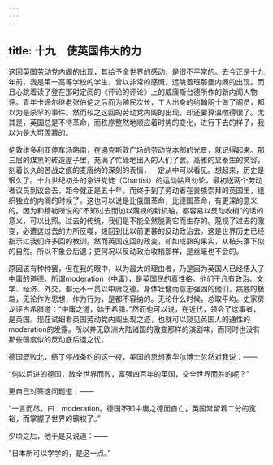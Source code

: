 ```yaml
---
---
---
```

title: 十九　使英国伟大的力
---



这回英国劳动党内阁的出现，其给予全世界的感动，是很不平常的。去今正是十九年前，我是第一高等学校的学生，曾以非常的感慨，远眺着班那曼内阁的出现。而且心跳着读了登在那时定阅的《评论的评论》上的威廉斯台德所作的新内阁人物评。青年卡谛尔继老张伯伦之后而为殖民次长，工人出身的约翰朋士做了阁员，都以为是杀罕的事件。然而较之这回的劳动党内阁的出现，却还要算温暾得很了。尤其是，英国总是不待革命，而秩序整然地顺应着时势的变化，进行下去的样子，我以为是大可羡慕的。

伦敦维多利亚停车场略南，在遏克斯敦广场的劳动党本部的光景，就记得起来。那三层的煤黑的砖造屋子里，充满了忙碌地出入的人们了罢。高雅的显泰生的笑容，刻着长久的苦战之痕的麦唐纳的深刻的表情，一定从中可以看见。想起来，历史是很久了。十九世纪初头的急进党徒（Chartist）的运动姑且勿论，最初送两个劳动者议员到议会去，距今就正是五十年。而终于到了劳动者在贵族崇拜的英国里，组织独立的内阁的时候了。这也可以说是比俄国革命，比德国革命，有更深的意义的。因为和穆勒所说的“不知过去而加以蔑视的新机轴，都容易以反动收梢”的话的意义，可以比照。过去的传统，我们是不能全然脱离它而生存的。蔑视了过去的激变，必遭这过去的力所反噬，拨回到比以前更甚的反动政治去。这是世界历史已经指示过我们许多回的教训。然而英国这回的政变，却如成熟的果实，从枝头落下似的自然。所以不象会后退；更何况以反动政治收梢那样，是丝毫也不会的。

原因该有种种罢，但在我的眼中，以为最大的理由者，乃是因为英国人已经悟入了中庸的道德。所谓moderation（中庸），是英国民的真性格。他们于凡有政治、文学、经济、外交，都无不一贯以中庸之德。身体壮健而意志强固的他们，病底的极端，无论作为思想，作为行为，是都不容纳的。无论什么时候，总取平均。史家房龙评古希腊道：“中庸之道，始于希腊。”然而也可以说，在近代，领会了这事者，是英国。现在试细看英国劳动党内阁出现之迹，也就可以窥见英国人的通性的moderation的发露。所以并无欧洲大陆诸国的激变那样的演剧味，而同时也没有那些国度似的反动底后退之忧。

德国既败北，结了停战条约的这一夜，美国的思想家华尔博士忽然对我说：——

“何以后进的德国，敌全世界而败，富强四百年的英国，交全世界而胜的呢？”

更自己对答这问题道：——

“一言而尽。曰：moderation。德国不知中庸之德而自亡，英国常留着二分的宽裕，而掌握了世界的霸权了。”

少顷之后，他于是又说道：——

“日本所可以学学的，是这一点。”